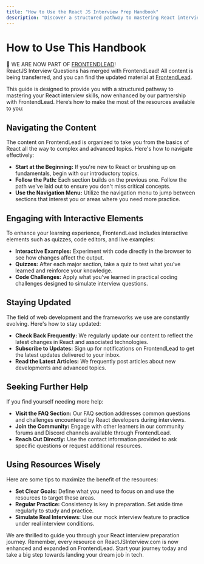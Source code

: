 ```yaml
---
title: "How to Use the React JS Interview Prep Handbook"
description: "Discover a structured pathway to mastering React interview skills. Start with the basics and progressively advance through complex topics."
---
```


# How to Use This Handbook


<Banner>
    <div style={{ fontWeight: 'bold', fontSize: '18px' }} >
        <FontAwesomeIcon style={{display: 'inline', marginRight: '10px'}} icon={faInfoCircle} width="24" /> <span>🎉  WE ARE NOW PART OF <a href="https://frontendlead.com?utm_source=reactjsinterview" style={{ color: '#006a96' }}>FRONTENDLEAD</a>!</span>
    </div>
    ReactJS Interview Questions has merged with FrontendLead! All content is being transferred, and you can find the updated material at <a href="https://frontendlead.com?utm_source=reactjsinterview">FrontendLead</a>.
</Banner>

This guide is designed to provide you with a structured pathway to mastering your React interview skills, now enhanced by our partnership with FrontendLead. Here’s how to make the most of the resources available to you:

## Navigating the Content

The content on FrontendLead is organized to take you from the basics of React all the way to complex and advanced topics. Here's how to navigate effectively:
- **Start at the Beginning:** If you're new to React or brushing up on fundamentals, begin with our introductory topics.
- **Follow the Path:** Each section builds on the previous one. Follow the path we've laid out to ensure you don't miss critical concepts.
- **Use the Navigation Menu:** Utilize the navigation menu to jump between sections that interest you or areas where you need more practice.

## Engaging with Interactive Elements

To enhance your learning experience, FrontendLead includes interactive elements such as quizzes, code editors, and live examples:
- **Interactive Examples:** Experiment with code directly in the browser to see how changes affect the output.
- **Quizzes:** After each major section, take a quiz to test what you've learned and reinforce your knowledge.
- **Code Challenges:** Apply what you've learned in practical coding challenges designed to simulate interview questions.

## Staying Updated

The field of web development and the frameworks we use are constantly evolving. Here's how to stay updated:
- **Check Back Frequently:** We regularly update our content to reflect the latest changes in React and associated technologies.
- **Subscribe to Updates:** Sign up for notifications on FrontendLead to get the latest updates delivered to your inbox.
- **Read the Latest Articles:** We frequently post articles about new developments and advanced topics.

## Seeking Further Help

If you find yourself needing more help:
- **Visit the FAQ Section:** Our FAQ section addresses common questions and challenges encountered by React developers during interviews.
- **Join the Community:** Engage with other learners in our community forums and Discord channels available through FrontendLead.
- **Reach Out Directly:** Use the contact information provided to ask specific questions or request additional resources.

## Using Resources Wisely

Here are some tips to maximize the benefit of the resources:
- **Set Clear Goals:** Define what you need to focus on and use the resources to target these areas.
- **Regular Practice:** Consistency is key in preparation. Set aside time regularly to study and practice.
- **Simulate Real Interviews:** Use our mock interview feature to practice under real interview conditions.

We are thrilled to guide you through your React interview preparation journey. Remember, every resource on ReactJSInterview.com is now enhanced and expanded on FrontendLead. Start your journey today and take a big step towards landing your dream job in tech.
